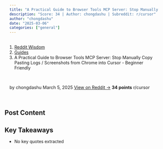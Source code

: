 ```yaml
---
title: "A Practical Guide to Browser Tools MCP Server: Stop Manually Copy Pasting Logs / Screenshots from Chrome into Cursor - Beginner Friendly"
description: "Score: 34 | Author: chongdashu | Subreddit: r/cursor"
author: "chongdashu"
date: "2025-03-06"
categories: ["general"]
---
```


<nav aria-label="breadcrumb">
  <ol class="breadcrumb">
    <li class="breadcrumb-item"><a href="../../../index.html">Reddit Wisdom</a></li>
    <li class="breadcrumb-item"><a href="../../index.html">Guides</a></li>
    <li class="breadcrumb-item active" aria-current="page">A Practical Guide to Browser Tools MCP Server: Stop Manually Copy Pasting Logs / Screenshots from Chrome into Cursor - Beginner Friendly</li>
  </ol>
</nav>

<div class="post-meta">
  <span class="author">by chongdashu</span>
  <span class="date">March 5, 2025</span>
  <span class="reddit-link"><a href="https://reddit.com/r/cursor/comments/1j4h786/a_practical_guide_to_browser_tools_mcp_server/" target="_blank">View on Reddit →</a></span>
  <span class="score">34 points</span>
  <span class="subreddit">r/cursor</span>
</div>


## Post Content



## Key Takeaways

- No key quotes extracted

<style>
.post-meta {
  display: flex;
  gap: 1.5rem;
  flex-wrap: wrap;
  margin: 1rem 0 2rem 0;
  padding: 1rem;
  background: var(--bs-light);
  border-radius: 0.5rem;
  font-size: 0.9rem;
}

.post-meta span {
  color: var(--bs-secondary);
}

.post-meta .score {
  color: var(--bs-success);
  font-weight: bold;
}

.post-actions {
  display: flex;
  gap: 1rem;
  margin: 2rem 0;
}

.post-content {
  line-height: 1.8;
  font-size: 1.1rem;
}

h2, h3, h4 {
  margin-top: 2rem;
  margin-bottom: 1rem;
}

ul, ol {
  margin: 1rem 0;
  padding-left: 2rem;
}

blockquote {
  border-left: 4px solid var(--bs-primary);
  padding-left: 1rem;
  margin: 1.5rem 0;
  font-style: italic;
}

code {
  background: var(--bs-light);
  padding: 0.2rem 0.4rem;
  border-radius: 0.25rem;
}

pre {
  background: var(--bs-light);
  padding: 1rem;
  border-radius: 0.5rem;
  overflow-x: auto;
}
</style>
